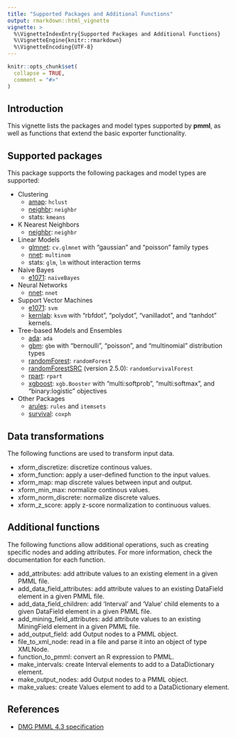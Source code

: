 ```yaml
---
title: "Supported Packages and Additional Functions"
output: rmarkdown::html_vignette
vignette: >
  %\VignetteIndexEntry{Supported Packages and Additional Functions}
  %\VignetteEngine{knitr::rmarkdown}
  %\VignetteEncoding{UTF-8}
---
```


```r
knitr::opts_chunk$set(
  collapse = TRUE,
  comment = "#>"
)
```
## Introduction

This vignette lists the packages and model types supported by **pmml**, as well as functions that extend the basic exporter functionality.

## Supported packages

This package supports the following packages and model types are supported:

- Clustering
    - [amap](https://CRAN.R-project.org/package=amap): `hclust`
    - [neighbr](https://CRAN.R-project.org/package=neighbr): `neighbr`
    - stats: `kmeans`
- K Nearest Neighbors
    - [neighbr](https://CRAN.R-project.org/package=neighbr): `neighbr`
- Linear Models
    - [glmnet](https://CRAN.R-project.org/package=glmnet): `cv.glmnet` with "gaussian" and "poisson" family types
    - [nnet](https://CRAN.R-project.org/package=nnet): `multinom`
    - stats: `glm`, `lm` without interaction terms
- Naive Bayes
    - [e1071](https://CRAN.R-project.org/package=e1071): `naiveBayes`
- Neural Networks
    - [nnet](https://CRAN.R-project.org/package=nnet): `nnet`
- Support Vector Machines
    - [e1071](https://CRAN.R-project.org/package=e1071): `svm`
    - [kernlab](https://CRAN.R-project.org/package=kernlab): `ksvm` with "rbfdot", "polydot", "vanilladot", and "tanhdot" kernels.
- Tree-based Models and Ensembles
    - [ada](https://CRAN.R-project.org/package=ada): `ada`
    - [gbm](https://CRAN.R-project.org/package=gbm): `gbm` with "bernoulli", "poisson", and "multinomial" distribution types
    - [randomForest](https://CRAN.R-project.org/package=randomForest): `randomForest`
    - [randomForestSRC](https://CRAN.R-project.org/package=randomForestSRC) (version 2.5.0): `randomSurvivalForest`
    - [rpart](https://CRAN.R-project.org/package=rpart): `rpart`
    - [xgboost](https://CRAN.R-project.org/package=xgboost): `xgb.Booster` with "multi:softprob", "multi:softmax", and "binary:logistic" objectives
- Other Packages
    - [arules](https://CRAN.R-project.org/package=arules): `rules` and `itemsets`
    - [survival](https://CRAN.R-project.org/package=survival): `coxph`


## Data transformations
The following functions are used to transform input data.

- xform_discretize: discretize continous values.
- xform_function: apply a user-defined function to the input values.
- xform_map: map discrete values between input and output.
- xform_min_max: normalize continous values.
- xform_norm_discrete: normalize discrete values.
- xform_z_score: apply z-score normalization to continuous values.


## Additional functions
The following functions allow additional operations, such as creating specific nodes and adding attributes. For more information, check the documentation for each function.

- add_attributes: add attribute values to an existing element in a given PMML file.
- add_data_field_attributes: add attribute values to an existing DataField element in a given PMML file.
- add_data_field_children: add 'Interval' and 'Value' child elements to a given DataField element in a given PMML file.
- add_mining_field_attributes: add attribute values to an existing MiningField element in a given PMML file.
- add_output_field: add Output nodes to a PMML object.
- file_to_xml_node: read in a file and parse it into an object of type XMLNode.
- function_to_pmml: convert an R expression to PMML.
- make_intervals: create Interval elements to add to a DataDictionary element.
- make_output_nodes: add Output nodes to a PMML object.
- make_values: create Values element to add to a DataDictionary element.

## References
- [DMG PMML 4.3 specification](http://dmg.org/pmml/v4-3/GeneralStructure.html)